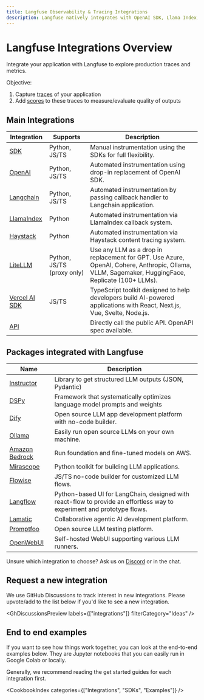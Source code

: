 ```yaml
---
title: Langfuse Observability & Tracing Integrations
description: Langfuse natively integrates with OpenAI SDK, Llama Index, Langchain (Python&JS), Vercel AI SDK, Haystack, Dify Flowise, LiteLLM and Langflow
---
```


# Langfuse Integrations Overview

Integrate your application with Langfuse to explore production traces and metrics.

Objective:

1. Capture [traces](/docs/tracing) of your application
2. Add [scores](/docs/scores) to these traces to measure/evaluate quality of outputs

## Main Integrations

| Integration                                              | Supports                   | Description                                                                                                                                      |
| -------------------------------------------------------- | -------------------------- | ------------------------------------------------------------------------------------------------------------------------------------------------ |
| [SDK](/docs/sdk)                                         | Python, JS/TS              | Manual instrumentation using the SDKs for full flexibility.                                                                                      |
| [OpenAI](/docs/integrations/openai)                      | Python, JS/TS              | Automated instrumentation using drop-in replacement of OpenAI SDK.                                                                               |
| [Langchain](/docs/integrations/langchain)                | Python, JS/TS              | Automated instrumentation by passing callback handler to Langchain application.                                                                  |
| [LlamaIndex](/docs/integrations/llama-index/get-started) | Python                     | Automated instrumentation via LlamaIndex callback system.                                                                                        |
| [Haystack](/docs/integrations/haystack)                  | Python                     | Automated instrumentation via Haystack content tracing system.                                                                                   |
| [LiteLLM](/docs/integrations/litellm)                    | Python, JS/TS (proxy only) | Use any LLM as a drop in replacement for GPT. Use Azure, OpenAI, Cohere, Anthropic, Ollama, VLLM, Sagemaker, HuggingFace, Replicate (100+ LLMs). |
| [Vercel AI SDK](/docs/integrations/vercel-ai-sdk)        | JS/TS                      | TypeScript toolkit designed to help developers build AI-powered applications with React, Next.js, Vue, Svelte, Node.js.                          |
| [API](/docs/api)                                         |                            | Directly call the public API. OpenAPI spec available.                                                                                            |

## Packages integrated with Langfuse

| Name                                                | Description                                                                                                             |
| --------------------------------------------------- | ----------------------------------------------------------------------------------------------------------------------- |
| [Instructor](/docs/integrations/instructor)         | Library to get structured LLM outputs (JSON, Pydantic)                                                                  |
| [DSPy](/docs/integrations/dspy)                     | Framework that systematically optimizes language model prompts and weights                                              |
| [Dify](/docs/integrations/dify)                     | Open source LLM app development platform with no-code builder.                                                          |
| [Ollama](/docs/integrations/ollama)                 | Easily run open source LLMs on your own machine.                                                                        |
| [Amazon Bedrock](/docs/integrations/amazon-bedrock) | Run foundation and fine-tuned models on AWS.                                                                            |
| [Mirascope](/docs/integrations/mirascope)           | Python toolkit for building LLM applications.                                                                           |
| [Flowise](/docs/integrations/flowise)               | JS/TS no-code builder for customized LLM flows.                                                                         |
| [Langflow](/docs/integrations/langflow)             | Python-based UI for LangChain, designed with react-flow to provide an effortless way to experiment and prototype flows. |
| [Lamatic](/docs/integrations/lamatic)     | Collaborative agentic AI development platform. |
| [Promptfoo](/docs/integrations/promptfoo) | Open source LLM testing platform. |
| [OpenWebUI](/docs/integrations/openwebui) | Self-hosted WebUI supporting various LLM runners. |

Unsure which integration to choose? Ask us on [Discord](/discord) or in the chat.

## Request a new integration

We use GitHub Discussions to track interest in new integrations. Please upvote/add to the list below if you'd like to see a new integration.


<GhDiscussionsPreview labels={["integrations"]} filterCategory="Ideas" />

## End to end examples

If you want to see how things work together, you can look at the end-to-end examples below. They are Jupyter notebooks that you can easily run in Google Colab or locally.

<Callout type="info">
  Generally, we recommend reading the get started guides for each integration
  first.
</Callout>


<CookbookIndex categories={["Integrations", "SDKs", "Examples"]} />
